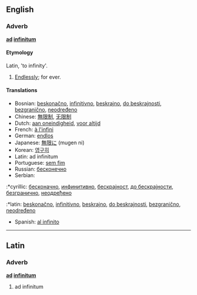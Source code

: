 ==English==
===Adverb===
'''[[ad]] [[infinitum]]'''

====Etymology====
Latin, 'to infinity'.

#[[Endless]]ly; for ever.

====Translations====
*Bosnian: [[beskonačno]], [[infinitivno]], [[beskrajno]], [[do beskrajnosti]], [[bezgranično]], [[neodređeno]]
*Chinese: [[無限制]], [[无限制]]
*Dutch: [[aan oneindigheid]], [[voor altijd]]
*French: [[à l'infini]]
*German: [[endlos]]
*Japanese: [[無限に]] (mugen ni)
*Korean: [[영구히]]
*Latin: ad infinitum
*Portuguese: [[sem fim]]
*Russian: [[бесконечно]]
*Serbian:
:*cyrillic: [[бесконачно]], [[инфинитивно]], [[бескрајност]], [[до бескрајности]], [[безгранично]], [[неодређено]]
:*latin: [[beskonačno]], [[infinitivno]], [[beskrajno]], [[do beskrajnosti]], [[bezgranično]], [[neodređeno]]
*Spanish: [[al infinito]]

----

==Latin==
===Adverb===
'''[[ad]] [[infinitum]]'''

#ad infinitum